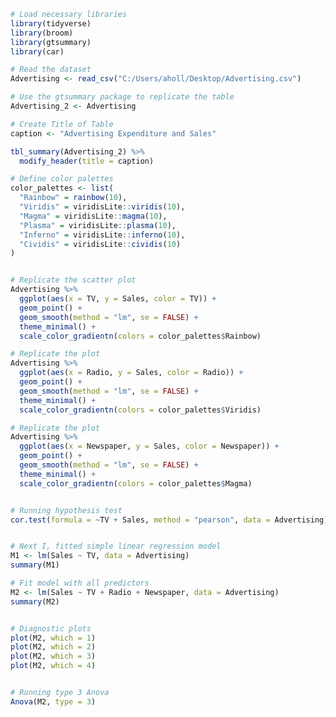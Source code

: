 ```{r}
# Load necessary libraries
library(tidyverse)
library(broom)
library(gtsummary)
library(car)

# Read the dataset
Advertising <- read_csv("C:/Users/aholl/Desktop/Advertising.csv")

# Use the gtsummary package to replicate the table
Advertising_2 <- Advertising

# Create Title of Table
caption <- "Advertising Expenditure and Sales"

tbl_summary(Advertising_2) %>%
  modify_header(title = caption)

# Define color palettes
color_palettes <- list(
  "Rainbow" = rainbow(10),
  "Viridis" = viridisLite::viridis(10),
  "Magma" = viridisLite::magma(10),
  "Plasma" = viridisLite::plasma(10),
  "Inferno" = viridisLite::inferno(10),
  "Cividis" = viridisLite::cividis(10)
)


# Replicate the scatter plot
Advertising %>%
  ggplot(aes(x = TV, y = Sales, color = TV)) +
  geom_point() +
  geom_smooth(method = "lm", se = FALSE) + 
  theme_minimal() +
  scale_color_gradientn(colors = color_palettes$Rainbow)

# Replicate the plot
Advertising %>%
  ggplot(aes(x = Radio, y = Sales, color = Radio)) +
  geom_point() +
  geom_smooth(method = "lm", se = FALSE) + 
  theme_minimal() +
  scale_color_gradientn(colors = color_palettes$Viridis)

# Replicate the plot
Advertising %>%
  ggplot(aes(x = Newspaper, y = Sales, color = Newspaper)) +
  geom_point() +
  geom_smooth(method = "lm", se = FALSE) + 
  theme_minimal() +
  scale_color_gradientn(colors = color_palettes$Magma)


# Running hypothesis test
cor.test(formula = ~TV + Sales, method = "pearson", data = Advertising)


# Next I, fitted simple linear regression model
M1 <- lm(Sales ~ TV, data = Advertising)
summary(M1)

# Fit model with all predictors
M2 <- lm(Sales ~ TV + Radio + Newspaper, data = Advertising)
summary(M2)


# Diagnostic plots
plot(M2, which = 1)
plot(M2, which = 2)
plot(M2, which = 3)
plot(M2, which = 4)


# Running type 3 Anova
Anova(M2, type = 3)
```